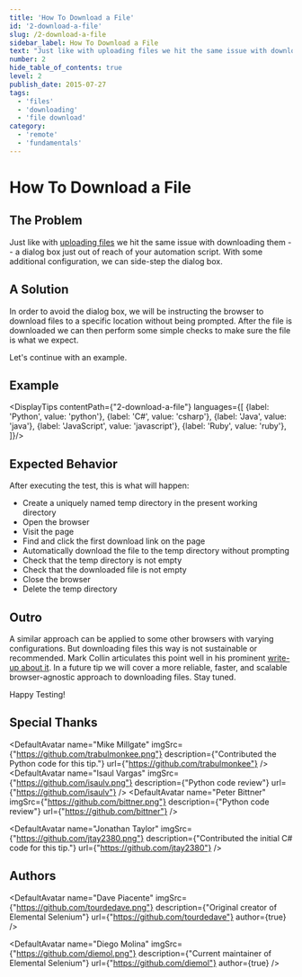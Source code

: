```yaml
---
title: 'How To Download a File'
id: '2-download-a-file'
slug: /2-download-a-file
sidebar_label: How To Download a File
text: "Just like with uploading files we hit the same issue with downloading them a dialog box just out of reach of your automation script."
number: 2
hide_table_of_contents: true
level: 2
publish_date: 2015-07-27
tags:
  - 'files'
  - 'downloading'
  - 'file download'
category:
  - 'remote'
  - 'fundamentals'
---
```


# How To Download a File

## The Problem

Just like with [uploading files](/tips/1-upload-a-file) we hit the same issue with downloading
them -- a dialog box just out of reach of your automation script. With some additional configuration, we can side-step
the dialog box.

## A Solution

In order to avoid the dialog box, we will be instructing the browser to download files to a specific location without
being prompted. After the file is downloaded we can then perform some simple checks to make sure the file is what we
expect.

Let's continue with an example.

## Example



<DisplayTips contentPath={"2-download-a-file"} languages={[
    {label: 'Python', value: 'python'},
    {label: 'C#', value: 'csharp'},
    {label: 'Java', value: 'java'},
    {label: 'JavaScript', value: 'javascript'},
    {label: 'Ruby', value: 'ruby'},
]}/>

## Expected Behavior

After executing the test, this is what will happen:

+ Create a uniquely named temp directory in the present working directory
+ Open the browser
+ Visit the page
+ Find and click the first download link on the page
+ Automatically download the file to the temp directory without prompting
+ Check that the temp directory is not empty
+ Check that the downloaded file is not empty
+ Close the browser
+ Delete the temp directory

## Outro

A similar approach can be applied to some other browsers with varying configurations. But downloading files this
way is not sustainable or recommended. Mark Collin articulates this point well in his prominent
[write-up about it](https://ardesco.lazerycode.com/index.php/2012/07/how-to-download-files-with-selenium-and-why-you-shouldnt/).
In a future tip we will cover a more reliable, faster, and scalable browser-agnostic approach to downloading files.
Stay tuned.

Happy Testing!

## Special Thanks


<DefaultAvatar
    name="Mike Millgate"
    imgSrc={"https://github.com/trabulmonkee.png"}
    description={"Contributed the Python code for this tip."}
    url={"https://github.com/trabulmonkee"}
/>
<DefaultAvatar
    name="Isaul Vargas"
    imgSrc={"https://github.com/isaulv.png"}
    description={"Python code review"}
    url={"https://github.com/isaulv"}
/>
<DefaultAvatar
    name="Peter Bittner"
    imgSrc={"https://github.com/bittner.png"}
    description={"Python code review"}
    url={"https://github.com/bittner"}
/>

<DefaultAvatar
    name="Jonathan Taylor"
    imgSrc={"https://github.com/jtay2380.png"}
    description={"Contributed the initial C# code for this tip."}
    url={"https://github.com/jtay2380"}
/>

## Authors

<DefaultAvatar
    name="Dave Piacente"
    imgSrc={"https://github.com/tourdedave.png"}
    description={"Original creator of Elemental Selenium"}
    url={"https://github.com/tourdedave"}
    author={true}
/>

<DefaultAvatar
    name="Diego Molina"
    imgSrc={"https://github.com/diemol.png"}
    description={"Current maintainer of Elemental Selenium"}
    url={"https://github.com/diemol"}
    author={true}
/>

